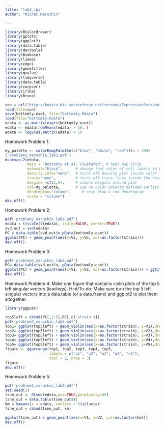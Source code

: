 ---
title: "lab3_cbs"
author: "Michał Maruchin"

---

```{r setup}
library(RColorBrewer)
library(gplots)
library(ggplot2)
library(data.table)
library(devtools)
library(Biobase)
library(limma)
library(edge)
library(genefilter)
library(qvalue)
library(tidyverse)
library(data.table)
library(corpcor)
library(irlba)
library(Rtsne)

con = url("http://bowtie-bio.sourceforge.net/recount/ExpressionSets/bottomly_eset.RData")
load(file=con)
save(bottomly.eset, file="bottomly.Rdata")
load(file="bottomly.Rdata")
edata <- as.matrix(exprs(bottomly.eset))
edata <- edata[rowMeans(edata) > 10, ]
edata <- log2(as.matrix(edata) + 1)

```



Homework Problem 1:
```{r problem1}
my_palette <- colorRampPalette(c("blue", "white", "red"))(n = 299)
('problem1_maruchin_lab3.pdf')
heatmap.2(edata,
          main = "Bottomly et al. Clustered", # heat map title
          notecol="black",      # change font color of cell labels to black
          density.info="none",  # turns off density plot inside color legend
          trace="none",         # turns off trace lines inside the heat map
          margins =c(12,9),     # widens margins around plot
          col=my_palette,       # use on color palette defined earlier 
          dendrogram="column",     # only draw a row dendrogram
          scale = "column")
dev.off()

```

Homework Problem 2: 
```{r problem2}
pdf('problem2_maruchin_lab3.pdf')
edata = t(scale(t(edata), scale=FALSE, center=TRUE))
svd.out = svd(edata)
PC = data.table(svd.out$v,pData(bottomly.eset))
ggplot(PC) + geom_point(aes(x=V2, y=V3, col=as.factor(strain)))
dev.off()
```

Homework Problem 3: 
```{r problem3}
pdf('problem3_maruchin_lab3.pdf')
PC= data.table(svd.out$u, pData(bottomly.eset)) 
ggplot(PC) + geom_point(aes(x=V1, y=V2, col=as.factor(strain))) + ggtitle("Top 2 left singular vectors") 
dev.off()
```


Homework Problem 4: Make one figure that contains violin plots of the top 5 left singular vectors (loadings). 
Hint/To-do: Make sure turn the top 5 left singular vectors into a data.table (or a data.frame) and 
ggplot2 to plot them altogether.
```{r problem4}
library(ggpubr)

top5left = cbind(PC[,1:5],PC[,c('strain')])
pdf('problem4_maruchin_lab3.pdf')
top1= ggplot(top5left) + geom_violin(aes(x=as.factor(strain), y=V1),draw_quantiles = c(0.25, 0.5, 0.75))
top2= ggplot(top5left) + geom_violin(aes(x=as.factor(strain), y=V2),draw_quantiles = c(0.25, 0.5, 0.75))
top3= ggplot(top5left) + geom_violin(aes(x=as.factor(strain), y=V3),draw_quantiles = c(0.25, 0.5, 0.75))
top4= ggplot(top5left) + geom_violin(aes(x=as.factor(strain), y=V4),draw_quantiles = c(0.25, 0.5, 0.75))
top5= ggplot(top5left) + geom_violin(aes(x=as.factor(strain), y=V5),draw_quantiles = c(0.25, 0.5, 0.75))
figure <- ggarrange(top1, top2, top3, top4, top5,
                    labels = c("u1", "u2", "u3", "u4", "u5"),
                    ncol = 2, nrow = 3)
figure
dev.off()
```

Homework Problem 5: 
```{r problem5}
pdf('problem5_maruchin_lab5.pdf')
set.seed(1)
tsne_out <- Rtsne(edata,pca=TRUE,perplexity=30)
tsne_out = data.table(tsne_out$Y)
km = kmeans(x = edata, centers = 5)$cluster
tsne_out = cbind(tsne_out, km)

ggplot(tsne_out) + geom_point(aes(x=V1, y=V2, col=as.factor(km)))
dev.off()
```